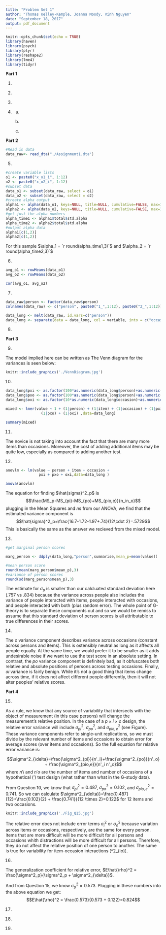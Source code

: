 ```yaml
---
title: "Problem Set 1"
author: "Thomas Kelley-Kemple, Joanna Moody, Vinh Nguyen"
date: "September 18, 2017"
output: pdf_document
---
```


```r
knitr::opts_chunk$set(echo = TRUE)
library(haven)
library(psych)
library(plyr)
library(reshape2)
library(lme4)
library(tidyr)
```

**Part 1**

1) \textbf{On the basis of this correlation, the researcher states that the reliability of the ratings is 0.7.  What score is she assuming is relevant, that has a reliability of 0.7? Is it the score from e-Rater A? The score from e-Rater B? Some combination of both scores? A score from any single e-Rater? Or other?}

2) \textbf{If the researcher considers 0.7 to be the reliability, what is the replication that she assumes is relevant?  What is random, and what is fixed?}

3) \textbf{Apply Spearman-Brown (actually perform a calculation) to estimate the reliability of the average these two e-Rater scores.}

4) \textbf{The company asks you what a valid use of the third score would be. Remember this score is available for only 10\% of examinees. Should the company use this score alone? Should it use the unweighted average of the three scores (the two e-rater scores and the human score)?  Should it ignore the score and use the average of the two e-Rater scores?  Answer the following questions:}
    a) \textbf{If you were an examinee with a high (well above average) true score, would you rather have the human score, the average of the two e-rater scores, or the average of all three scores?}
    
    b) \textbf{If you were an examinee with a low (well below average) true score, would you rather have the human score, the average of the two e-rater scores, or the average of all three scores? }
  
    c) \textbf{Weighing all considerations for the intended use of these scores for college admissions, what would be your recommendation to the company for how they should use this third score?}
  
**Part 2**
```r
#Read in data
data_raw<- read_dta("./Assignment1.dta")
```

5) \textbf{Using Stata, calculate coefficient alpha for the first occasion and the second occasion separately.   In a sentence or two, interpret coefficient alpha for the first occasion (see also Question 16).}
```r
#create variable lists
o1 <- paste0("x_o1_i", 1:12)
o2 <- paste0("x_o2_i", 1:12)
#subset data
data_o1 <- subset(data_raw, select = o1)
data_o2 <- subset(data_raw, select = o2)
#create alpha output
alpha1 <- alpha(data_o1, keys=NULL, title=NULL, cumulative=FALSE, max=10, na.rm = TRUE, check.keys=TRUE, n.iter=1, delete=TRUE)
alpha2 <- alpha(data_o2, keys=NULL, title=NULL, cumulative=FALSE, max=10, na.rm = TRUE, check.keys=TRUE, n.iter=1, delete=TRUE)
#get just the alpha numbers
alpha_time1 <- alpha1$total$std.alpha
alpha_time2 <- alpha2$total$std.alpha
#output alpha data
alpha1[c(1,2)]
alpha2[c(1,2)]
```

For this sample $\alpha_1 = `r round(alpha_time1,3)`$ and $\alpha_2 = `r round(alpha_time2,3)`$

6) \textbf{Using Stata, calculate the average score of participants from the first occasion, then calculate the average score of participants from the second occasion. Then, calculate the correlation between the two average scores using code like pwcorr avgscr1 avgscr2.  Report this correlation and, in a sentence or two, provide an interpretation (see also Question 16).}
```r
avg_o1 <- rowMeans(data_o1)
avg_o2 <- rowMeans(data_o2)

cor(avg_o1, avg_o2)
```

7) \textbf{ Reload the data and reshape it for analysis in Stata.  Although it is a pain, I am requiring you to use some of the code that we have presented in the past .do files to reshape the data from “double-wide” format.  See, for example, the Class03.do and Class04.do files.  As one way to check your work, submit a screenshot of the output from code like table person item occasion, contents(mean score) and/or simply table person item occasion .}

```r

data_raw$person <- factor(data_raw$person)
colnames(data_raw) <- c("person", paste0("1_",1:12), paste0("2_",1:12))

data_long <- melt(data_raw, id.vars=c("person"))
data_long <- separate(data = data_long, col = variable, into = c("occasion", "item"), sep = "_")
```

8) \textbf{8. Note the code available to you in the .do files, and include a) a discrete histogram of all 25x12x2 scores, b) a histogram of marginal person scores, c) a histogram of marginal item scores, and d) a histogram of marginal occasion scores.  Use discrete histograms where you think they are appropriate, or substitute tables if histograms are not informative, for example, tabulate occasion, summarize(score) .  Histograms of interactions are not necessary.}


**Part 3**

9) \textbf{Write out the model implied by the data collection design under the tenets of Generalizability Theory.  Draw the Venn diagram for this design.}

The model implied here can be written as
\begin{align*}
X_{pi}&=\mu + \nu_p + \nu_i +\nu_o+ \nu_{pi}+ \nu_{po}+ \nu_{oi}+ \nu_{pio,e}\\
\nu_p&\sim N(0,\sigma^2_p)\\
\nu_i&\sim N(0,\sigma^2_i)\\
\nu_o&\sim N(0,\sigma^2_o)\\
\nu_{pi}&\sim N(0,\sigma^2_{pi})\\
\nu_{po}&\sim N(0,\sigma^2_{po})\\
\nu_{io}&\sim N(0,\sigma^2_{io})\\
\nu_{pio,e}&\sim N(0,\sigma^2_{pio,e})
\end{align*}
The Venn diagram for the variances is seen below:

```r
knitr::include_graphics('./VennDiagram.jpg')
```

10) \textbf{Estimate the variance components for this model using the mixed or xtmixed command. Feel free to go get coffee while this runs.  Don’t forget to create interactions using commands like egen pXi = group(person item).  Include a table with four columns, the source of variance, the estimated variance components, their square roots, and their percentage of total score variance.}

```r

data_long$pxi <- as.factor(100*as.numeric(data_long$person)+as.numeric(data_long$item))
data_long$pxo <- as.factor(100*as.numeric(data_long$person)+as.numeric(data_long$occasion))
data_long$oxi <- as.factor(10*as.numeric(data_long$occasion)+as.numeric(data_long$item))

mixed <- lmer(value ~ 1 + (1|person) + (1|item) + (1|occasion) + (1|pxi) + 
                (1|pxo) + (1|oxi) ,data=data_long)

summary(mixed)
```

11) \textbf{A novice psychometrician with no sense of the context observes from the percentages, “it looks like items are a much greater source of variance than occasions!” Explain the flaw in this reasoning.}

The novice is not taking into account the fact that there are many more items than occasions. Moreover, the cost of adding additional items may be quite low, especially as compared to adding another test. 

12) \textbf{Estimate the Mean Squares for this model using the anova command.  You will first need to set the maximum matrix size to a large number, using code like set matsize 1000. Write out the equation for the estimated variance component, $\hat{\sigma^2_p}$, in terms of mean squares, $MS$, and confirm that this calculation corresponds to your results from mixed or xtmixed.  Recall that $n_p =25, n_i=12$ and $n_o=2$.}

```r
anovlm <- lm(value ~ person + item + occasion +
               pxi + pxo + oxi,data=data_long )

anova(anovlm)
```

The equation for finding $\hat{sigma}^2_p$ is $$\frac{MS_p-MS_{pi}-MS_{po}+MS_{pio,e}}{n_in_o}$$
plugging in the Mean Squares and $n$s from our ANOVA, we find that the estimated variance component is $$\hat{sigma}^2_p=\frac{16.7-1.72-1.97+.74}{12\cdot 2}=.5729$$
This is basically the same as the answer we recieved from the mixed model. 

13) \textbf{Calculate and report the mean and standard deviation of marginal person scores, averaging over items and occasions.  Following the code from class, you could obtain this using code like, summarize pmean if ptag .  Explain why the term $\hat{\sigma_p}$, is less than the standard deviation of marginal person means.}

```r
#get marginal person scores

marg_person <- ddply(data_long,"person",summarise,mean_p=mean(value))

#mean person score
round(mean(marg_person$mean_p),3)
#variance of person scores
round(sd(marg_person$mean_p),3)
```
The estimate for $\sigma_p$ is smaller than our calcluated standard deviation here (.757 vs .834) because the variance across people also includes the variance of people interacted with items, people interacted with occasions, and people interacted with both (plus random error). The whole point of G-theory is to separate these components out and so we would be remiss to assume that this standard deviation of person scores is all attributable to true differences in their scores. 

14) \textbf{Describe the $o$, $po$, and $io$ variance components in words, and include whether they are good, bad, or neutral with respect to relative error in a $p \times i \times o$ design.   There is no need to reference the actual values, here.}

The $o$ variance component describes variance across occasions (constant across persons and items). This is ostensibly neutral as long as it affects all people equally. At the same time, we would prefer it to be smaller as it adds undesirable noise if we want to use the test score in an absolute setting. In contrast, the $po$ variance component is definitely bad, as it obfuscates both relative and absolute positions of persons across testing occasions. Finally, $oi$ variance is fairly benign. While it's not a good thing that items change across time, if it does not affect different people differently, then it will not alter peoples' relative scores. 

**Part 4**

15) \textbf{Write out the full equation for the relative error variance, $\sigma^2_\delta$}

As a rule, we know that any source of variability that intersects with the object of measurement (in this case persons) will change the measurement's relative position. In the case of a $p \times i \times o$ design, the relative error variance will include $\sigma^2_{pi}$, $\sigma^2_{po}$, and $\sigma^2_{pio,e}$ (see Figure). These variance components refer to single-unit replications, so we must divide by the relevant number of items and occasions to obtain error for average scores (over items and occasions). So the full equation for relative error variance is:

$$\sigma^2_{\delta}=\frac{\sigma^2_{pi}}{n'_i}+\frac{\sigma^2_{po}}{n'_o} + \frac{\sigma^2_{pio,e}}{n'_i n'_o}$$
where $n'i$ and $n'o$ are the number of items and number of occasions of a hypothetical (') test design (what \emph{could be} rather than what \emph{was} in the G-study data).

From Question 10, we know that $\sigma^2_{pi}=0.487$, $\sigma^2_{po} = 0.102$, and $\sigma^2_{pio,e} = 0.741$. So we can calculate $\sigma^2_{\delta}}=\frac{0.487}{12}+\frac{0.102}{2} + \frac{0.741}}{12 \times 2}=0.122$ for 12 items and two occasions. 

```r
knitr::include_graphics('./Fig_Q15.jpg')
```

The relative error does not include error terms $\sigma^2_i$ or $\sigma^2_o$ because variation across items or occasions, respectively, are the same for every person. Items that are more difficult will be more difficult for all persons and occasions whith distractions will be more difficult for all persons. Therefore, they do not affect the relative position of one person to another. The same is true for variability for item-occasion interactions (\sigma^2_{io}).

16) \textbf{Calculate the generalization coefficient for relative error, $E\hat{\rho}^2$, when there are 12 items administered on one occasion.  Explain the differences between this coefficient, the coefficients from Question 5, and the coefficient from Question 6.  Explain the differences between the questions that these different coefficients answer.}

The generalization coefficient for relative error, $E\hat{\rho}^2 = \frac{\sigma^2_p}{\sigma^2_p + \sigma^2_{\delta}}$.

 And from Question 15, we know ${\sigma^2_p}= 0.573$. Plugging in these numbers into the above equation we get:
$$E\hat{\rho}^2 = \frac{0.573}{0.573 + 0.122}=0.824$$

17) \textbf{Use the “$p \times i \times r$ D Study Template” to include a graph of a) the standard error of measurement and b) the generalizability coefficient for relative error. Relabel and rescale where appropriate.}

18) \textbf{If the scale is administered on 1 occasion, how many items are required to achieve a reliability of 0.75? You can use the template to answer this.}

19) \textbf{Compare the benefits of doubling the number of items from 6 to 12 versus doubling the number of occasions from 1 to 2.  Compare the benefits of doubling the number of items from 12 to 24 versus doubling the number of occasions from 1 to 2.  How could you use this information to address the question of whether items are a greater source of error than occasions?}

 